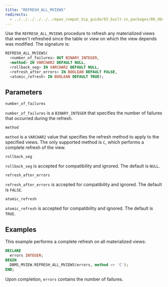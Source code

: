 ```yaml
---
title: "REFRESH_ALL_MVIEWS"
redirects:
  - ../../../../../../epas_compat_bip_guide/03_built-in_packages/08_dbms_mview/03_refresh_all_mviews #generated for docs/epas/reorg-role-use-case-mode
---
```


Use the `REFRESH_ALL_MVIEWS` procedure to refresh any materialized views that weren't refreshed since the table or view on which the view depends was modified. The signature is:

```sql
REFRESH_ALL_MVIEWS(
  <number_of_failures> OUT BINARY_INTEGER,
  <method> IN VARCHAR2 DEFAULT NULL,
  <rollback_seg> IN VARCHAR2 DEFAULT NULL,
  <refresh_after_errors> IN BOOLEAN DEFAULT FALSE,
  <atomic_refresh> IN BOOLEAN DEFAULT TRUE);
```

## Parameters

`number_of_failures`

 `number_of_failures` is a `BINARY_INTEGER` that specifies the number of failures that occurred during the refresh.

`method`

 `method` is a `VARCHAR2` value that specifies the refresh method to apply to the specified views. The only supported method is `C`, which performs a complete refresh of the view.

`rollback_seg`

 `rollback_seg` is accepted for compatibility and ignored. The default is `NULL`.

`refresh_after_errors`

 `refresh_after_errors` is accepted for compatibility and ignored. The default is `FALSE`.

`atomic_refresh`

 `atomic_refresh` is accepted for compatibility and ignored. The default is `TRUE`.

## Examples

This example performs a complete refresh on all materialized views:

```sql
DECLARE
  errors INTEGER;
BEGIN
  DBMS_MVIEW.REFRESH_ALL_MVIEWS(errors, method => 'C');
END;
```

Upon completion, `errors` contains the number of failures.

